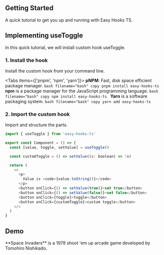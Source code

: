 ## Getting Started
A quick tutorial to get you up and running with Easy Hooks TS.

## Implementing useToggle
In this quick tutorial, we will install custom hook useToggle.

### 1. Install the hook
Install the custom hook from your command line.



<Tabs items={['pnpm', 'npm', 'yarn']}>
  <Tab>
    **pNPM**: Fast, disk space efficient package manager.
    ```bash filename="bash" copy
      pnpm install easy-hooks-ts
    ```
  </Tab>
  <Tab>
    **npm** is a package manager for the JavaScript programming language.
    ```bash filename="bash" copy
      npm install easy-hooks-ts
    ```
  </Tab>
  <Tab>
    **Yarn** is a software packaging system.
    ```bash filename="bash" copy
      yarn add easy-hooks-ts
    ```
  </Tab>
</Tabs>


### 2. Import the custom hook
Import and structure the parts.

```js filename="demo.js" copy
import { useToggle } from 'easy-hooks-ts'

export const Component = () => {
  const [value, toggle, setValue] = useToggle()

  const customToggle = () => setValue((x: boolean) => !x)

  return (
    <>
      <p>
        Value is <code>{value.toString()}</code>
      </p>
      <button onClick={() => setValue(true)}>set true</button>
      <button onClick={() => setValue(false)}>set false</button>
      <button onClick={toggle}>toggle</button>
      <button onClick={customToggle}>custom toggle</button>
    </>
  )
}
```

## Demo


<Callout emoji="👾">
  **Space Invaders** is a 1978 shoot 'em up arcade game developed by Tomohiro
  Nishikado.
</Callout>
